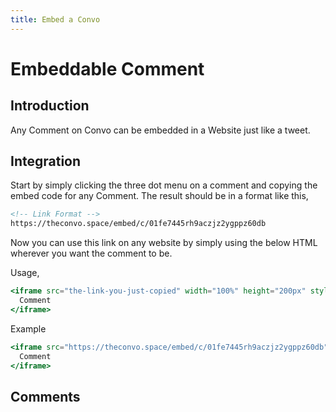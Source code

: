 ```yaml
---
title: Embed a Convo
---
```




# Embeddable Comment

## Introduction

Any Comment on Convo can be embedded in a Website just like a tweet.

## Integration

Start by simply clicking the three dot menu on a comment and copying the embed code for any Comment. The result should be in a format like this,


```html
<!-- Link Format -->
https://theconvo.space/embed/c/01fe7445rh9aczjz2ygppz60db
```

Now you can use this link on any website by simply using the below HTML wherever you want the comment to be.

Usage,


```jsx
<iframe src="the-link-you-just-copied" width="100%" height="200px" style="border: none;">
  Comment
</iframe>
```



Example


```jsx
<iframe src="https://theconvo.space/embed/c/01fe7445rh9aczjz2ygppz60db" width="100%" height="200px" style="border: none;">
  Comment
</iframe>
```


## Comments
<CommentBox threadId="embeddable-comment"/>
